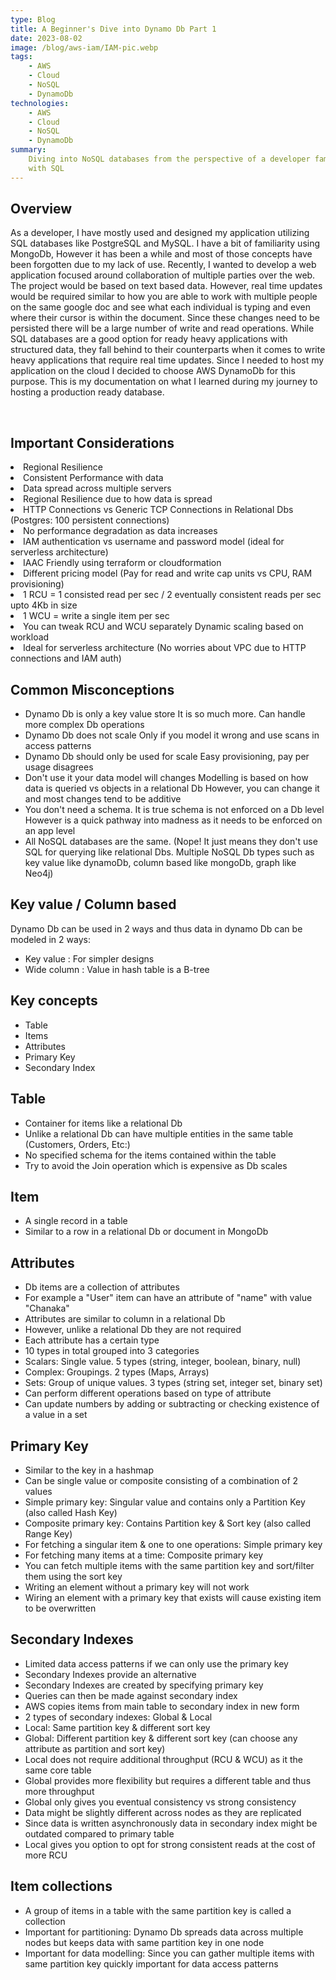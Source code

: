 ```yaml
---
type: Blog
title: A Beginner's Dive into Dynamo Db Part 1
date: 2023-08-02
image: /blog/aws-iam/IAM-pic.webp
tags:
    - AWS
    - Cloud
    - NoSQL
    - DynamoDb
technologies:
    - AWS
    - Cloud
    - NoSQL
    - DynamoDb
summary:
    Diving into NoSQL databases from the perspective of a developer familiar
    with SQL
---
```


## Overview

As a developer, I have mostly used and designed my application utilizing SQL
databases like PostgreSQL and MySQL. I have a bit of familiarity using MongoDb,
However it has been a while and most of those concepts have been forgotten due
to my lack of use. Recently, I wanted to develop a web application focused
around collaboration of multiple parties over the web. The project would be
based on text based data. However, real time updates would be required similar
to how you are able to work with multiple people on the same google doc and see
what each individual is typing and even where their cursor is within the
document. Since these changes need to be persisted there will be a large number
of write and read operations. While SQL databases are a good option for ready
heavy applications with structured data, they fall behind to their counterparts
when it comes to write heavy applications that require real time updates. Since
I needed to host my application on the cloud I decided to choose AWS DynamoDb
for this purpose. This is my documentation on what I learned during my journey
to hosting a production ready database.

<br />

## Important Considerations

<List>
	<li>Regional Resilience</li>
	<li>Consistent Performance with data</li>
	<li>Data spread across multiple servers</li>
	<li>Regional Resilience due to how data is spread</li>
	<li>HTTP Connections vs Generic TCP Connections in Relational Dbs (Postgres: 100 persistent connections)</li>
	<li>No performance degradation as data increases</li>
	<li>IAM authentication vs username and password model (ideal for serverless	architecture)</li>
	<li>IAAC Friendly using terraform or cloudformation </li>
	<li>Different pricing model (Pay for read and write cap units vs CPU, RAM	provisioning)</li>
	<li>1 RCU = 1 consisted read per sec / 2 eventually consistent reads per sec upto 4Kb in size</li>
	<li>1 WCU = write a single item per sec </li>
	<li>You can tweak RCU and WCU separately Dynamic scaling based on workload</li>
	<li>Ideal for serverless architecture (No worries about VPC due to HTTP connections and IAM auth) </li>
</List>

## Common Misconceptions

-   Dynamo Db is only a key value store It is so much more. Can handle more
    complex Db operations
-   Dynamo Db does not scale Only if you model it wrong and use scans in access
    patterns
-   Dynamo Db should only be used for scale Easy provisioning, pay per usage
    disagrees
-   Don't use it your data model will changes Modelling is based on how data is
    queried vs objects in a relational Db However, you can change it and most
    changes tend to be additive
-   You don't need a schema. It is true schema is not enforced on a Db level 
		However is a quick pathway into madness as it needs to be enforced on an app level
-   All NoSQL databases are the same. (Nope! It just means they don't use SQL for
    querying like relational Dbs. Multiple NoSQL Db types such as key value like dynamoDb,
    column based like mongoDb, graph like Neo4j)

## Key value / Column based

Dynamo Db can be used in 2 ways and thus data in dynamo Db can be modeled in 2 ways:

-   Key value : For simpler designs
-   Wide column : Value in hash table is a B-tree

## Key concepts

- Table 
- Items
- Attributes
- Primary Key
- Secondary Index

## Table 

- Container for items like a relational Db 
- Unlike a relational Db can have multiple entities in the same table (Customers, Orders, Etc:)
- No specified schema for the items contained within the table 
- Try to avoid the Join operation which  is expensive as Db scales 

## Item 

- A single record in a table 
- Similar to a row in a relational Db or document in MongoDb 

## Attributes

- Db items are a collection of attributes 
- For example a "User" item can have an attribute of "name" with value "Chanaka"
- Attributes are similar to column in a relational Db
- However, unlike a relational Db they are not required 
- Each attribute has a certain type
- 10 types in total grouped into 3 categories
- Scalars: Single value. 5 types (string, integer, boolean, binary, null)
- Complex: Groupings. 2 types (Maps, Arrays)
- Sets: Group of unique values. 3 types (string set, integer set, binary set)
- Can perform different operations based on type of attribute 
- Can update numbers by adding or subtracting or checking existence of a value in a set 

## Primary Key 

- Similar to the key in a hashmap 
- Can be single value or composite consisting of a combination of 2 values 
- Simple primary key: Singular value and contains only a Partition Key (also called Hash Key)
- Composite primary key: Contains Partition key & Sort key (also called Range Key) 
- For fetching a singular item & one to one operations: Simple primary key 
- For fetching many items at a time: Composite primary key
- You can fetch multiple items with the same partition key and sort/filter them using the sort key
- Writing an element without a primary key will not work 
- Wiring an element with a primary key that exists will cause existing item to be overwritten

## Secondary Indexes

- Limited data access patterns if we can only use the primary key 
- Secondary Indexes provide an alternative
- Secondary Indexes are created by specifying primary key 
- Queries can then be made against secondary index 
- AWS copies items from main table to secondary index in new form 
- 2 types of secondary indexes: Global & Local  
- Local: Same partition key & different sort key 
- Global: Different partition key & different sort key (can choose any attribute as partition and sort key)
- Local does not require additional throughput (RCU & WCU) as it the same core table 
- Global provides more flexibility but requires a different table and thus more throughput
- Global only gives you eventual consistency vs strong consistency 
- Data might be slightly different across nodes as they are replicated
- Since data is written asynchronously data in secondary index might be outdated compared to primary table 
- Local gives you option to opt  for strong consistent reads at the cost of more RCU 

## Item collections

- A group of items in a table with the same partition key is called a collection 
- Important for partitioning: Dynamo Db spreads data across multiple nodes but keeps data with same partition key in one node 
- Important for data modelling: Since you can gather multiple items with same partition key quickly important for data access patterns

